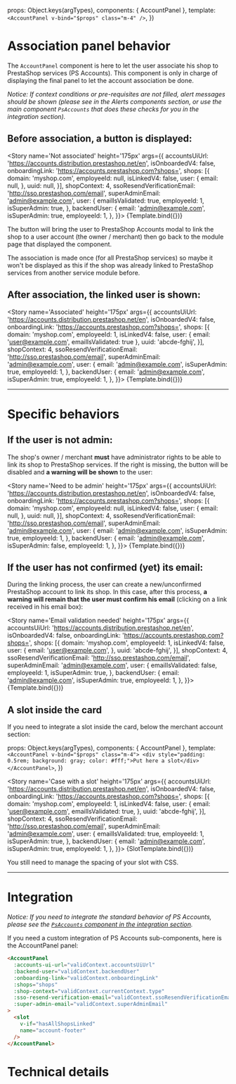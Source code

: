 

<Meta
  title="Sub-Components/Panels/AccountPanel"
  component={AccountPanel} />

  props: Object.keys(argTypes),
  components: { AccountPanel },
  template: `<AccountPanel v-bind="$props" class="m-4" />`,
})

# Association panel behavior

The `AccountPanel` component is here to let the user associate his shop to PrestaShop services (PS Accounts).
This component is only in charge of displaying the final panel to let the account association be done.

_Notice: If context conditions or pre-requisites are not filled, alert messages should be shown (please
see in the Alerts components section, or use the main component `PsAccounts` that does these checks for
you in the integration section)._

## Before association, a button is displayed:

<Story
  name='Not associated'
  height='175px'
  args={{
    accountsUiUrl: 'https://accounts.distribution.prestashop.net/en',
    isOnboardedV4: false,
    onboardingLink: 'https://accounts.prestashop.com?shops=',
    shops: [{
      domain: 'myshop.com',
      employeeId: null,
      isLinkedV4: false,
      user: {
        email: null,
      },
      uuid: null,
    }],
    shopContext: 4,
    ssoResendVerificationEmail: 'http://sso.prestashop.com/email',
    superAdminEmail: 'admin@example.com',
    user: {
      emailIsValidated: true,
      employeeId: 1,
      isSuperAdmin: true,
    },
    backendUser: {
      email: 'admin@example.com',
      isSuperAdmin: true,
      employeeId: 1,
    },
  }}>
  {Template.bind({})}
</Story>

The button will bring the user to PrestaShop Accounts modal to link the shop to a user account (the owner / merchant)
then go back to the module page that displayed the component.

The association is made once (for all PrestaShop services) so maybe it won't be displayed as this
if the shop was already linked to PrestaShop services from another service module before.


## After association, the linked user is shown:

<Story
  name='Associated'
  height='175px'
  args={{
    accountsUiUrl: 'https://accounts.distribution.prestashop.net/en',
    isOnboardedV4: false,
    onboardingLink: 'https://accounts.prestashop.com?shops=',
    shops: [{
      domain: 'myshop.com',
      employeeId: 1,
      isLinkedV4: false,
      user: {
        email: 'user@example.com',
        emailIsValidated: true
      },
      uuid: 'abcde-fghij',
    }],
    shopContext: 4,
    ssoResendVerificationEmail: 'http://sso.prestashop.com/email',
    superAdminEmail: 'admin@example.com',
    user: {
      email: 'admin@example.com',
      isSuperAdmin: true,
      employeeId: 1,
    },
    backendUser: {
      email: 'admin@example.com',
      isSuperAdmin: true,
      employeeId: 1,
    },
  }}>
  {Template.bind({})}
</Story>


---
# Specific behaviors

## If the user is not admin:

The shop's owner / merchant **must** have administrator rights to be able to link its shop to PrestaShop services.
If the right is missing, the button will be disabled and **a warning will be shown** to the user:

<Story
  name='Need to be admin'
  height='175px'
  args={{
    accountsUiUrl: 'https://accounts.distribution.prestashop.net/en',
    isOnboardedV4: false,
    onboardingLink: 'https://accounts.prestashop.com?shops=',
    shops: [{
      domain: 'myshop.com',
      employeeId: null,
      isLinkedV4: false,
      user: {
        email: null,
      },
      uuid: null,
    }],
    shopContext: 4,
    ssoResendVerificationEmail: 'http://sso.prestashop.com/email',
    superAdminEmail: 'admin@example.com',
    user: {
      email: 'admin@example.com',
      isSuperAdmin: true,
      employeeId: 1,
    },
    backendUser: {
      email: 'admin@example.com',
      isSuperAdmin: false,
      employeeId: 1,
    },
  }}>
  {Template.bind({})}
</Story>


## If the user has not confirmed (yet) its email:

During the linking process, the user can create a new/unconfirmed PrestaShop account to link its shop.
In this case, after this process, **a warning will remain that the user must confirm his email** (clicking on a
link received in his email box):

<Story
  name='Email validation needed'
  height='175px'
  args={{
    accountsUiUrl: 'https://accounts.distribution.prestashop.net/en',
    isOnboardedV4: false,
    onboardingLink: 'https://accounts.prestashop.com?shops=',
    shops: [{
      domain: 'myshop.com',
      employeeId: 1,
      isLinkedV4: false,
      user: {
        email: 'user@example.com',
      },
      uuid: 'abcde-fghij',
    }],
    shopContext: 4,
    ssoResendVerificationEmail: 'http://sso.prestashop.com/email',
    superAdminEmail: 'admin@example.com',
    user: {
      emailIsValidated: false,
      employeeId: 1,
      isSuperAdmin: true,
    },
    backendUser: {
      email: 'admin@example.com',
      isSuperAdmin: true,
      employeeId: 1,
    },
  }}>
  {Template.bind({})}
</Story>


## A slot inside the card

If you need to integrate a slot inside the card, below the merchant account section:

  props: Object.keys(argTypes),
  components: { AccountPanel },
  template: `
    <AccountPanel v-bind="$props" class="m-4">
      <div style="padding: 0.5rem; background: gray; color: #fff;">Put here a slot</div>
    </AccountPanel>`,
})

<Story
  name='Case with a slot'
  height='175px'
  args={{
    accountsUiUrl: 'https://accounts.distribution.prestashop.net/en',
    isOnboardedV4: false,
    onboardingLink: 'https://accounts.prestashop.com?shops=',
    shops: [{
      domain: 'myshop.com',
      employeeId: 1,
      isLinkedV4: false,
      user: {
        email: 'user@example.com',
        emailIsValidated: true,
      },
      uuid: 'abcde-fghij',
    }],
    shopContext: 4,
    ssoResendVerificationEmail: 'http://sso.prestashop.com/email',
    superAdminEmail: 'admin@example.com',
    user: {
      emailIsValidated: true,
      employeeId: 1,
      isSuperAdmin: true,
    },
    backendUser: {
      email: 'admin@example.com',
      isSuperAdmin: true,
      employeeId: 1,
    },
  }}>
  {SlotTemplate.bind({})}
</Story>

You still need to manage the spacing of your slot with CSS.


---
# Integration

_Notice: If you need to integrate the standard behavior of PS Accounts, please see the
[`PsAccounts` component in the integration section](?path=/docs/integration-psaccounts-panel--connected)._

If you need a custom integration of PS Accounts sub-components, here is the AccountPanel panel:

```html
<AccountPanel
  :accounts-ui-url="validContext.accountsUiUrl"
  :backend-user="validContext.backendUser"
  :onboarding-link="validContext.onboardingLink"
  :shops="shops"
  :shop-context="validContext.currentContext.type"
  :sso-resend-verification-email="validContext.ssoResendVerificationEmail"
  :super-admin-email="validContext.superAdminEmail"
>
  <slot
    v-if="hasAllShopsLinked"
    name="account-footer"
  />
</AccountPanel>
```

# Technical details

<Description of={AccountPanel} />
<Props of={AccountPanel} />
